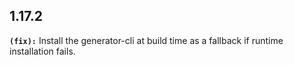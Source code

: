 ## 1.17.2
**`(fix):`** Install the generator-cli at build time as a fallback if runtime installation fails. 


